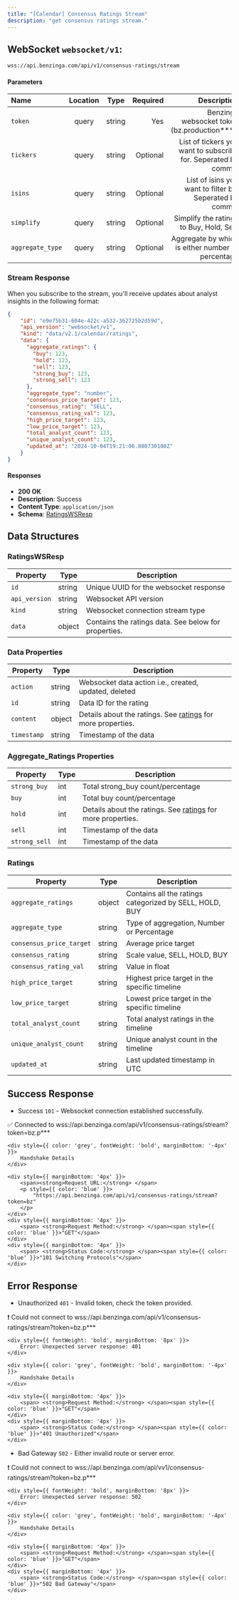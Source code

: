 ```yaml
---
title: "[Calendar] Consensus Ratings Stream"
description: "get consensus ratings stream."
---
```


## WebSocket `websocket/v1`:

```txt
wss://api.benzinga.com/api/v1/consensus-ratings/stream
```

#### Parameters

| Name                | Location |  Type   | Required | Description                                                             |
| :---------          | :-----:  | :-----: | -------: | ----------------------------------------------------------------------: |
| `token`             | query    | string  |      Yes | Benzinga websocket token (bz.production***).                            |
| `tickers`           | query    | string  | Optional | List of tickers you want to subscribe for. Seperated by comma.          |
| `isins`             | query    | string  | Optional | List of isins you want to filter by. Seperated by comma.                |
| `simplify`          | query    | string  | Optional | Simplify the ratings to Buy, Hold, Sell.                                |
| `aggregate_type`    | query    | string  | Optional | Aggregate by which is either number or percentage                       |

### Stream Response
When you subscribe to the stream, you'll receive updates about analyst insights in the following format:

```json
{
    "id": "e9e75b31-604e-422c-a532-362725b2d59d",
    "api_version": "websocket/v1",
    "kind": "data/v2.1/calendar/ratings",
    "data": {
      "aggregate_ratings": {
        "buy": 123,
        "hold": 123,
        "sell": 123,
        "strong_buy": 123,
        "strong_sell": 123
      },
      "aggregate_type": "number",
      "consensus_price_target": 123,
      "consensus_rating": "SELL",
      "consensus_rating_val": 123,
      "high_price_target": 123,
      "low_price_target": 123,
      "total_analyst_count": 123,
      "unique_analyst_count": 123,
      "updated_at": "2024-10-04T19:21:06.880730108Z"
    }
}
```

#### Responses

- **200 OK**
- **Description**: Success
- **Content Type**: `application/json`
- **Schema**: [RatingsWSResp](#ratingswsresp)

## Data Structures

### RatingsWSResp

| Property       | Type   | Description                                                                                               |
|----------------|--------|-----------------------------------------------------------------------------------------------------------|
| `id`           | string | Unique UUID for the websocket response                                                                     |
| `api_version`  | string | Websocket API version                                                                                     |
| `kind`         | string | Websocket connection stream type                                                                           |
| `data`         | object | Contains the ratings data. See below for properties.                                                     |

### Data Properties

| Property       | Type   | Description                                                                                               |
|----------------|--------|-----------------------------------------------------------------------------------------------------------|
| `action`       | string | Websocket data action i.e., created, updated, deleted                                                    |
| `id`           | string | Data ID for the rating                                                                                   |
| `content`      | object | Details about the ratings. See [ratings](#ratings) for more properties.                                   |
| `timestamp`    | string | Timestamp of the data                                                                                     |


### Aggregate_Ratings Properties

| Property       | Type   | Description                                                                                               |
|----------------|--------|-----------------------------------------------------------------------------------------------------------|
| `strong_buy`   | int    | Total strong_buy count/percentage                                                                         |
| `buy`          | int    | Total buy count/percentage                                                                                |
| `hold`         | int    | Details about the ratings. See [ratings](#ratings) for more properties.                                   |
| `sell`         | int    | Timestamp of the data                                                                                     |
| `strong_sell`  | int    | Timestamp of the data                                                                                     |

### Ratings

| Property                | Type   | Description                                                                                             |
|-------------------------|--------|---------------------------------------------------------------------------------------------------------|
| `aggregate_ratings`     | object | Contains all the ratings categorized by SELL, HOLD, BUY                                                 |
| `aggregate_type`        | string | Type of aggregation, Number or Percentage                                                               |
| `consensus_price_target`| string | Average price target                                                                                    |
| `consensus_rating`      | string | Scale value, SELL, HOLD, BUY                                                                            |
| `consensus_rating_val`  | string | Value in float                                                                                          |
| `high_price_target`     | string | Highest price target in the specific timeline                                                           |
| `low_price_target`      | string | Lowest price target in the specific timeline                                                            |
| `total_analyst_count`   | string | Total analyst ratings in the timeline                                                                   |
| `unique_analyst_count`  | string | Unique analyst count in the timeline                                                                    |
| `updated_at`            | string | Last updated timestamp in UTC                                                     |

## Success Response

- Success `101` - Websocket connection established successfully.

<div style={{
    border: '1px solid #ddd',
    borderRadius: '8px',
    padding: '16px',
    fontSize: '14px',
    boxShadow: '0 4px 8px rgba(0, 0, 0, 0.1)',
    backgroundColor: '#f9f9f9',
    maxWidth: '700px',
}}>
    <div style={{
        display: 'flex',
        justifyContent: 'space-between',
        alignItems: 'center',
    }}>
        <div style={{ color: '#000000'}}>
            ✅ Connected to wss://api.benzinga.com/api/v1/consensus-ratings/stream?token=bz.p***
        </div>
    </div>

    <div style={{ color: 'grey', fontWeight: 'bold', marginBottom: '-4px' }}>
        Handshake Details
    </div>

    <div style={{ marginBottom: '4px' }}>
        <span><strong>Request URL:</strong> </span>
        <p style={{ color: 'blue' }}>
            "https://api.benzinga.com/api/v1/consensus-ratings/stream?token=bz"
        </p>
    </div>
    <div style={{ marginBottom: '4px' }}>
        <span> <strong>Request Method:</strong> </span><span style={{ color: 'blue' }}>"GET"</span>
    </div>
    <div style={{ marginBottom: '4px' }}>
        <span> <strong>Status Code:</strong> </span><span style={{ color: 'blue' }}>"101 Switching Protocols"</span>
    </div>
</div>

## Error Response

- Unauthorized `401` - Invalid token, check the token provided.

<div style={{
    border: '1px solid #ddd',
    borderRadius: '8px',
    padding: '16px',
    fontSize: '14px',
    boxShadow: '0 4px 8px rgba(0, 0, 0, 0.1)',
    backgroundColor: '#f9f9f9',
    maxWidth: '500px',
}}>
    <div style={{
        display: 'flex',
        justifyContent: 'space-between',
        alignItems: 'center',
    }}>
        <div style={{ color: '#000000'}}>
            ❗ Could not connect to wss://api.benzinga.com/api/v1/consensus-ratings/stream?token=bz.p***
        </div>
    </div>

    <div style={{ fontWeight: 'bold', marginBottom: '8px' }}>
        Error: Unexpected server response: 401
    </div>

    <div style={{ color: 'grey', fontWeight: 'bold', marginBottom: '-4px' }}>
        Handshake Details
    </div>

    <div style={{ marginBottom: '4px' }}>
        <span> <strong>Request Method:</strong> </span><span style={{ color: 'blue' }}>"GET"</span>
    </div>
    <div style={{ marginBottom: '4px' }}>
        <span> <strong>Status Code:</strong> </span><span style={{ color: 'blue' }}>"401 Unauthorized"</span>
    </div>
</div>

- Bad Gateway `502` - Either invalid route or server error.

<div style={{
    border: '1px solid #ddd',
    borderRadius: '8px',
    padding: '16px',
    fontSize: '14px',
    boxShadow: '0 4px 8px rgba(0, 0, 0, 0.1)',
    backgroundColor: '#f9f9f9',
    maxWidth: '500px',
}}>
    <div style={{
        display: 'flex',
        justifyContent: 'space-between',
        alignItems: 'center',
    }}>
        <div style={{ color: '#000000'}}>
            ❗ Could not connect to wss://api.benzinga.com/api/vv1/consensus-ratings/stream?token=bz.p***
        </div>
    </div>

    <div style={{ fontWeight: 'bold', marginBottom: '8px' }}>
        Error: Unexpected server response: 502
    </div>

    <div style={{ color: 'grey', fontWeight: 'bold', marginBottom: '-4px' }}>
        Handshake Details
    </div>

    <div style={{ marginBottom: '4px' }}>
        <span> <strong>Request Method:</strong> </span><span style={{ color: 'blue' }}>"GET"</span>
    </div>
    <div style={{ marginBottom: '4px' }}>
        <span> <strong>Status Code:</strong> </span><span style={{ color: 'blue' }}>"502 Bad Gateway"</span>
    </div>
</div>
